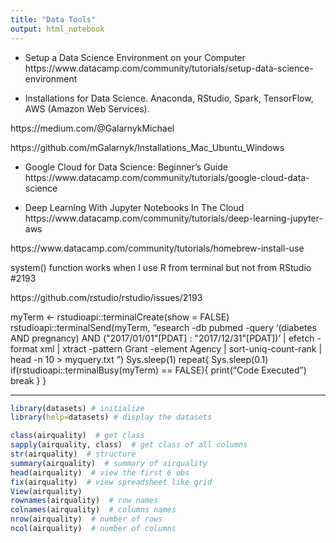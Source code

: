 ```yaml
---
title: "Data Tools"
output: html_notebook
---
```


- Setup a Data Science Environment on your Computer
https://www.datacamp.com/community/tutorials/setup-data-science-environment

- Installations for Data Science. Anaconda, RStudio, Spark, TensorFlow, AWS (Amazon Web Services).

https://medium.com/@GalarnykMichael

https://github.com/mGalarnyk/Installations_Mac_Ubuntu_Windows

- Google Cloud for Data Science: Beginner's Guide
https://www.datacamp.com/community/tutorials/google-cloud-data-science

- Deep Learning With Jupyter Notebooks In The Cloud
https://www.datacamp.com/community/tutorials/deep-learning-jupyter-aws

https://www.datacamp.com/community/tutorials/homebrew-install-use






system() function works when I use R from terminal but not from RStudio #2193

https://github.com/rstudio/rstudio/issues/2193

myTerm <- rstudioapi::terminalCreate(show = FALSE)
rstudioapi::terminalSend(myTerm, "esearch -db pubmed -query '(diabetes AND pregnancy) AND (\"2017/01/01\"[PDAT] : \"2017/12/31\"[PDAT])' | efetch -format xml | xtract -pattern Grant -element Agency | sort-uniq-count-rank | head -n 10 > myquery.txt \n")
Sys.sleep(1)
repeat{
    Sys.sleep(0.1)
    if(rstudioapi::terminalBusy(myTerm) == FALSE){
        print("Code Executed")
        break
    }
}


---



```r
library(datasets) # initialize
library(help=datasets) # display the datasets
```



```r
class(airquality)  # get class
sapply(airquality, class)  # get class of all columns
str(airquality)  # structure
summary(airquality)  # summary of airquality
head(airquality)  # view the first 6 obs
fix(airquality)  # view spreadsheet like grid
View(airquality)
rownames(airquality)  # row names
colnames(airquality)  # columns names
nrow(airquality)  # number of rows
ncol(airquality)  # number of columns
```








